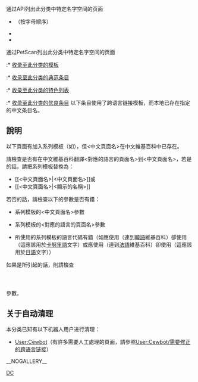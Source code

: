 {{无需细分}}
{{积压}}
{{hiddencat}}
{{empty category}}
{{tracking category}}

;通过API列出此分类中特定名字空间的页面
*{{plain link|1=//zh.wikipedia.org/w/api.php?action=query&list=categorymembers&cmtitle={{FULLPAGENAME}}&cmprop=title&cmlimit=500&cmnamespace=0&format=xml 条目}}（按字母顺序）
*{{plain link|1=//zh.wikipedia.org/w/api.php?action=query&list=categorymembers&cmtitle={{FULLPAGENAME}}&cmprop=title&cmlimit=500&cmnamespace=10&format=xml 模板}}
*{{plain link|1=//zh.wikipedia.org/w/api.php?action=query&list=categorymembers&cmtitle={{FULLPAGENAME}}&cmprop=title%7Ctimestamp&cmlimit=500&cmsort=timestamp&cmdir=desc&format=xml 按最近修改列出500个页面}}

;通过PetScan列出此分类中特定名字空间的页面
:* [https://petscan.wmflabs.org/?psid=19655572 收录至此分类的模板]
:* [https://petscan.wmflabs.org/?psid=19655551 收录至此分类的典范条目]
:* [https://petscan.wmflabs.org/?psid=19655573 收录至此分类的特色列表]
:* [https://petscan.wmflabs.org/?psid=19655583 收录至此分类的优良条目]
{{LargeCategoryTOC}}
以下条目使用了跨语言链接模板，而本地已存在指定的中文条目名。

==說明==
以下頁面有加入{{tl|Internal link helper}}系列模板（如{{tl|Link-en}}），但<code><中文頁面名></code>在中文維基百科中已存在。

請檢查是否有在中文維基百科翻譯<code><對應的語言的頁面名></code>到<code><中文頁面名></code>，若是的話，請把{{tl|Internal link helper}}系列模板替換為：
*<nowiki>[[<中文頁面名>|<中文頁面名>]]</nowiki>或
*<nowiki>[[<中文頁面名>|<顯示的名稱>]]</nowiki>
若否的話，請檢查以下的參數是否有錯：
*{{tl|Internal link helper}}系列模板的<code><中文頁面名></code>參數
*{{tl|Internal link helper}}系列模板的<code><對應的語言的頁面名></code>參數
*所使用的{{tl|Internal link helper}}系列模板的語言代碼有錯（如應使用{{tl|Link-ko}}（連到[[韓語|韓語]]維基百科）卻使用{{tl|Link-kr}}（這應該用於[[卡努里語|卡努里語]]文字）或應使用{{tl|Link-fr}}（連到[[法語|法語]]維基百科）卻使用{{tl|Link-ja}}（這應該用於[[日語|日語]]文字））

如果是{{tl|Translation/Ref}}所引起的話，則請檢查<code><article></code>參數。

==关于自动清理==
{{Bot use warning|bots=[[User:Cewbot|User:Cewbot]]。}}
本分类已知有以下机器人用户进行清理：
*[[User:Cewbot|User:Cewbot]]（有許多需要人工處理的頁面，請參照[[User:Cewbot/需要修正的跨语言链接|User:Cewbot/需要修正的跨语言链接]]）

[[Category:维基百科条目清理|DC]]
__NOGALLERY__